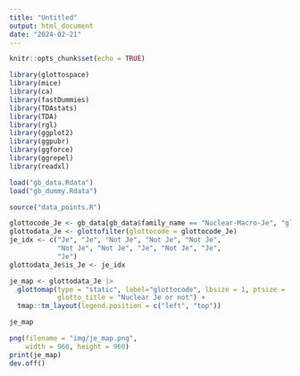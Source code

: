 ```yaml
---
title: "Untitled"
output: html_document
date: "2024-02-21"
---
```


```r
knitr::opts_chunk$set(echo = TRUE)
```

```r
library(glottospace)
library(mice)
library(ca)
library(fastDummies)
library(TDAstats)
library(TDA)
library(rgl)
library(ggplot2)
library(ggpubr)
library(ggforce)
library(ggrepel)
library(readxl)
```

```r
load("gb_data.Rdata")
load("gb_dummy.Rdata")
```

```r
source("data_points.R")
```




```r
glottocode_Je <- gb_data[gb_data$family_name == "Nuclear-Macro-Je", "glottocode"]
glottodata_Je <- glottofilter(glottocode = glottocode_Je)
je_idx <- c("Je", "Je", "Not Je", "Not Je", "Not Je",
            "Not Je", "Not Je", "Je", "Not Je", "Je",
            "Je")
glottodata_Je$is_Je <- je_idx
```

```r
je_map <- glottodata_Je |>
  glottomap(type = "static", label="glottocode", lbsize = 1, ptsize = .7, color="is_Je", alpha = .9,
            glotto_title = "Nuclear Je or not") +
  tmap::tm_layout(legend.position = c("left", "top"))

je_map
```

```r
png(filename = "img/je_map.png",
    width = 960, height = 960)
print(je_map)
dev.off()
```










